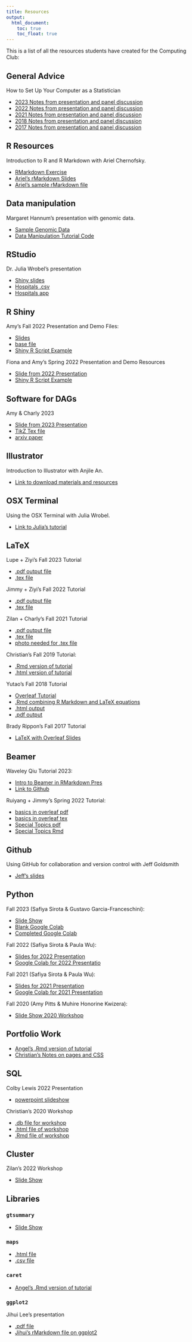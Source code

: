 ```yaml
---
title: Resources
output:
  html_document:
    toc: true
    toc_float: true
---
```


This is a list of all the resources students have created for the Computing Club:


## General Advice

How to Set Up Your Computer as a Statistician

* [2023 Notes from presentation and panel discussion](resources_files/meeting_sept23.docx)
* [2022 Notes from presentation and panel discussion](resources_files/meeting_sept20.docx)
* [2021 Notes from presentation and panel discussion](resources_files/computing_club_minutes_20212109.pdf)
* [2018 Notes from presentation and panel discussion](resources_files/Computing_Club Minutes_September_2018.pdf)
* [2017 Notes from presentation and panel discussion](resources_files/computer_091117.pdf)

## R Resources

Introduction to R and R Markdown with Ariel Chernofsky.

* [RMarkdown Exercise](resources_files/RMD_Exercise.pdf)
* [Ariel's rMarkdown Slides](resources_files/RMD_slides.pdf)
* [Ariel's sample rMarkdown file](resources_files/SampleRMD.rmd)

## Data manipulation

Margaret Hannum's presentation with genomic data.

* [Sample Genomic Data](resources_files/Manipulation_Data.zip)
* [Data Manipulation Tutorial Code](resources_files/cbcc_100917.R)

## RStudio

Dr. Julia Wrobel's presentation

* [Shiny slides](resources_files/shinySlides.html)
* [Hospitals .csv](resources_files/Hospital.csv)
* [Hospitals app](resources_files/hospitalApp.zip)

## R Shiny 

Amy's Fall 2022 Presentation and Demo Files:

* [Slides](resources_files/shiny_pres/cc_pres_nov_2022.pdf)
* [base file](resources_files/shiny_pres/shiny_base_nov2022.R)
* [Shiny R Script Example](resources_files/shiny_pres/shiny_example.R)

Fiona and Amy's Spring 2022 Presentation and Demo Resources 

* [Slide from 2022 Presentation](resources_files/shiny_pres/cc_shiny_pres.pdf)
* [Shiny R Script Example](resources_files/shiny_pres/shiny_example.R)

## Software for DAGs

Amy & Charly 2023

* [Slide from 2023 Presentation](resources_files/DAG_pres.html)
* [TikZ Tex file](resources_files/dag_tex.tex)
* [arxiv paper](https://arxiv.org/pdf/2305.12006.pdf)


## Illustrator

Introduction to Illustrator with Anjile An. 

* [Link to download materials and resources](http://tinyurl.com/k8ya4gk)

## OSX Terminal

Using the OSX Terminal with Julia Wrobel. 

* [Link to Julia's tutorial](http://juliawrobel.com/tutorials/osx_terminal.html)

## LaTeX

Lupe + Ziyi's Fall 2023 Tutorial

* [.pdf output file](resources_files/latex/intro_to_latex.pdf)
* [.tex file](resources_files/latex/intro_to_latex_lupe.tex)


Jimmy + Ziyi's Fall 2022 Tutorial

* [.pdf output file](resources_files/jimmy_pres/intro2latex.pdf)
* [.tex file](resources_files/jimmy_pres/intro2latex.tex)

Zilan + Charly's Fall 2021 Tutorial

* [.pdf output file](resources_files/introduction_to_latex_2021_zilan/Introduction_to_LaTex.pdf)
* [.tex file](resources_files/introduction_to_latex_2021_zilan/main.tex)
* [photo needed for .tex file](resources_files/introduction_to_latex_2021_zilan/cu.jpg)

Christian's Fall 2019 Tutorial:

- [.Rmd version of tutorial](resources_files/latex-presentation.Rmd)
- [.html version of tutorial](resources_files/latex-presentation.html)

Yutao's Fall 2018 Tutorial

* [Overleaf Tutorial](https://v2.overleaf.com/read/fdxyszqvstzn)
* [.Rmd combining R Markdown and LaTeX equations](resources_files/computing-club-tutorial-latex.Rmd)
* [.html output](resources_files/computing-club-tutorial-latex.html)
* [.pdf output](resources_files/computing-club-tutorial-latex.pdf)

Brady Rippon's Fall 2017 Tutorial

* [LaTeX with Overleaf Slides](resources_files/latex_101617.pdf)

## Beamer 

Waveley Qiu Tutorial 2023:

* [Intro to Beamer in RMarkdown Pres](resources_files/intro_to_beamer.pdf)
* [Link to Github](https://github.com/waveley/intro_to_beamer)

Ruiyang + Jimmy's Spring 2022 Tutorial: 

* [basics in overleaf pdf](resources_files/beamer/beamer_basics_overleaf.pdf)
* [basics in overleaf tex](https://www.overleaf.com/read/dkbknhgfgfxy)
* [Special Topics pdf](resources_files/beamer/beamerSpecialTopics.pdf)
* [Special Topics Rmd](resources_files/beamer/beamerSpecialTopics.Rmd)

## Github

Using GitHub for collaboration and version control with Jeff Goldsmith

* [Jeff's slides](http://p8105.com/git.html)

## Python

Fall 2023 (Safiya Sirota & Gustavo Garcia-Franceschini):

* [Slide  Show](resources_files/Python Presentation 2023.pdf)
* [Blank Google Colab](https://colab.research.google.com/drive/1g4343nOLPo1p9MpvOEAnPM426lXDblph#scrollTo=xiZIneWtEdYs)
* [Completed Google Colab](https://colab.research.google.com/drive/1tvqgGZG3k6I9R9THvQFl6R5JuYafWELX)

Fall 2022 (Safiya Sirota & Paula Wu):

* [Slides for 2022 Presentation](resources_files/Safiya_Python_Presentation_2022.pdf)
* [Google Colab for 2022 Presentatio](https://colab.research.google.com/drive/1II3LWtEW1wnlFFFYMCWq6gAHxY8ngMYS?usp=sharing)

Fall 2021 (Safiya Sirota & Paula Wu):

* [Slides for 2021 Presentation](resources_files/Python_Pres_fall_2021.pdf)
* [Google Colab for 2021 Presentation](https://colab.research.google.com/drive/1aZnKgFJRLZtT37AS8fM4yeOd_YbH9TuI?usp=sharing)

Fall 2020 (Amy Pitts & Muhire Honorine Kwizera):

* [Slide Show 2020 Workshop](resources_files/Python_tutorial_2020_amy.pdf)


## Portfolio Work

* [Angel's .Rmd version of tutorial](resources_files/_site.yml)
* [Christian's Notes on pages and CSS](resources_files/website-presentation.html)

## SQL

Colby Lewis 2022 Presentation 

* [ powerpoint slideshow](resources_files/SQL_for_Tidyverse_Pros.pptx)

Christian's 2020 Workshop

* [.db file for workshop](resources_files/sql-workshop.db)
* [.html file of workshop](resources_files/sql-workshop.html)
* [.Rmd file of workshop](resources_files/sql-workshop.Rmd)


## Cluster 

Zilan's 2022 Workshop 

* [Slide Show](resources_files/Intro_to_cluster.pdf)

## Libraries

### `gtsummary`

* [Slide Show](http://www.danieldsjoberg.com/gtsummary-Columbia-Computing-Club/#1)

### `maps`

* [.html file](resources_files/maps_tutorial.html)
* [.csv file](resources_files/provinces_italy.csv)

### `caret`

* [Angel's .Rmd version of tutorial](resources_files/caret_tutorial_computingclub.Rmd)

### `ggplot2`

Jihui Lee's presentation

* [.pdf file](resources_files/ggplot2.pdf)
* [Jihui's rMarkdown file on ggplot2](resources_files/ggplot2.rmd)


